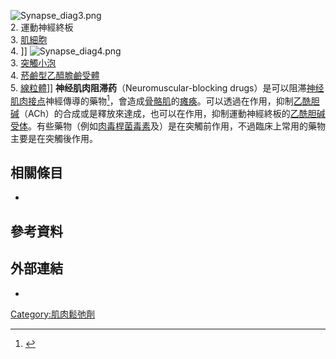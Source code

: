 {{Refimprove|time=2021-04-14T06:47:26+00:00}}
[[File:Synapse_diag3.png|thumb]]<br />2. 運動神經終板<br />3. [[肌細胞|肌細胞]]<br />4. {{link-en|肌原纖維|Myofibril}}]]
[[File:Synapse_diag4.png|thumb]]<br />3. [[突觸小泡|突觸小泡]]<br />4. [[菸鹼型乙醯膽鹼受體|菸鹼型乙醯膽鹼受體]]<br />5. [[線粒體|線粒體]]]]
{{medical}}
'''神经肌肉阻滞药'''（Neuromuscular-blocking drugs）是可以阻滞[[神经肌肉接点|神经肌肉接点]]神經傳導的藥物<ref name="urlDorlands Medical Dictionary:neuromuscular blocking agent">{{cite web |url=http://www.mercksource.com/pp/us/cns/cns_hl_dorlands_split.jsp?pg=/ppdocs/us/common/dorlands/dorland/one/000002250.htm |title=Dorlands Medical Dictionary:neuromuscular blocking agent |work= |accessdate= }}{{Dead link|date=2018年9月 |bot=InternetArchiveBot |fix-attempted=yes }}</ref>，會造成[[骨骼肌|骨骼肌]]的[[瘫痪|瘫痪]]。可以透過在{{le|突觸前|Presynaptic}}作用，抑制[[乙酰胆碱|乙酰胆碱]]（ACh）的合成或是釋放來達成，也可以在{{le|突觸後|postsynaptic}}作用，抑制運動神經終板的[[乙酰胆碱受体|乙酰胆碱受体]]。有些藥物（例如[[肉毒桿菌毒素|肉毒桿菌毒素]]及{{link-en|破傷風毒素|tetanus toxin}}）是在突觸前作用，不過臨床上常用的藥物主要是在突觸後作用。

==相關條目==
*{{le|神經節阻滯劑|Ganglionic blocker}}
==參考資料==
{{reflist}}
== 外部連結 ==
* {{MeshName|Neuromuscular+blocking+agents}}

{{Neuromodulation}}
{{藥學小作品}}
[[Category:肌肉鬆弛劑|Category:肌肉鬆弛劑]]